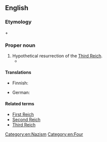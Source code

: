 ==English==
{{wikipedia}}

===Etymology===
{{term|fourth}} + {{term|Reich}}

===Proper noun===
{{en-proper noun|sg=[[fourth|Fourth]] [[Reich]]}}

# Hypothetical resurrection of the [[Third Reich]].
#* {{quote-song
  | year = 2005
  | composer = {{w|MC Frontalot}}
  | title = Special Delivery
  | album = Nerdcore Rising
  | url = http://frontalot.com/index.php/?page=lyrics&lyricid=30
  | passage = Are you listening, sir? Or did your mind drift / to the next country in your axis, / to all the cool bomb drops you get to call: / delivery fresh from the '''Fourth Reich''' to y’all?
}}

====Translations====
{{trans-top|Hypothetical resurrection of the Third Reich}}
* Finnish: {{t|fi|Neljäs valtakunta}}
{{trans-mid}}
* German: {{t-|de|Viertes Reich}}
{{trans-bottom}}

====Related terms====
* [[First Reich]]
* [[Second Reich]]
* [[Third Reich]]

[[Category:en:Nazism]]
[[Category:en:Four]]